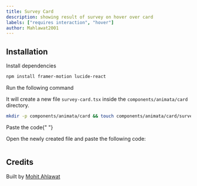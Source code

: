 ```yaml
---
title: Survey Card
description: showing result of survey on hover over card
labels: ["requires interaction", "hover"]
author: Mahlawat2001
---
```


<ComponentPreview name="card-survey-card--docs" />

## Installation

<Steps>
<Step>Install dependencies</Step>

```bash
npm install framer-motion lucide-react
```

<Step>Run the following command</Step>

It will create a new file `survey-card.tsx` inside the `components/animata/card` directory.

```bash
mkdir -p components/animata/card && touch components/animata/card/survey-card.tsx
```

<Step>Paste the code</Step>{" "}

Open the newly created file and paste the following code:

```jsx file=<rootDir>/animata/card/survey-card.tsx

```

</Steps>

## Credits

Built by [Mohit Ahlawat](https://github.com/mohitahlawat2001)
